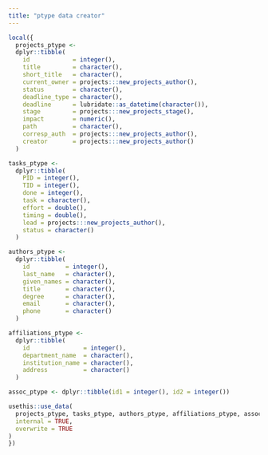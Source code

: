 ```yaml
---
title: "ptype data creator"
---
```


```r
local({
  projects_ptype <-
  dplyr::tibble(
    id            = integer(),
    title         = character(),
    short_title   = character(),
    current_owner = projects:::new_projects_author(),
    status        = character(),
    deadline_type = character(),
    deadline      = lubridate::as_datetime(character()),
    stage         = projects:::new_projects_stage(),
    impact        = numeric(),
    path          = character(),
    corresp_auth  = projects:::new_projects_author(),
    creator       = projects:::new_projects_author()
  )

tasks_ptype <-
  dplyr::tibble(
    PID = integer(),
    TID = integer(),
    done = integer(),
    task = character(),
    effort = double(),
    timing = double(),
    lead = projects:::new_projects_author(),
    status = character()
  )

authors_ptype <-
  dplyr::tibble(
    id          = integer(),
    last_name   = character(),
    given_names = character(),
    title       = character(),
    degree      = character(),
    email       = character(),
    phone       = character()
  )

affiliations_ptype <-
  dplyr::tibble(
    id               = integer(),
    department_name  = character(),
    institution_name = character(),
    address          = character()
  )

assoc_ptype <- dplyr::tibble(id1 = integer(), id2 = integer())

usethis::use_data(
  projects_ptype, tasks_ptype, authors_ptype, affiliations_ptype, assoc_ptype,
  internal = TRUE,
  overwrite = TRUE
)
})
```

